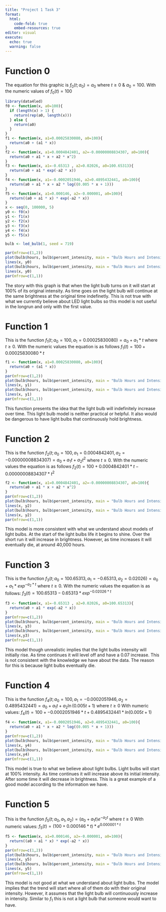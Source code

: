 ```yaml
---
title: "Project 1 Task 3"
format: 
  html:
    code-fold: true
    embed-resources: true
editor: visual
execute: 
  echo: true
  warning: false
---
```


::: panel-tabset
# Function 0

The equation for this graphic is $f_0(t; a_0) = a_0$ where $t\geq 0$ & $a_0 = 100$. With the numeric values of $f_0(t) = 100$

```r
library(data4led)
f0 <- function(x, a0=100){
  if (length(x) > 1) {
    return(rep(a0, length(x)))
  } else {
    return(a0)
  }
}
f1 <- function(x, a1=0.00025830080, a0=100){
  return(a0 + (a1 * x))
}
f2 <- function(x, a1=0.0004842401, a2=-0.00000008834307, a0=100){
  return(a0 + a1 * x + a2 * x^2)
}
f3 <- function(x, a1=-0.65313 , a2=0.02026, a0=100.65313){
  return(a0 + a1 * exp(-a2 * x))
}
f4 <- function(x, a1=-0.0002051946, a2=0.4895432441, a0=100){
  return(a0 + a1 * x + a2 * log((0.005 * x + 1)))
}
f5 <- function(x, a1=0.000146, a2=-0.000001, a0=100){
  return((a0 + a1 * x) * exp(-a2 * x))
}
x <- seq(0, 100000, 5)
y0 <- f0(x)
y1 <- f1(x)
y2 <- f2(x)
y3 <- f3(x)
y4 <- f4(x)
y5 <- f5(x)
```

```r
bulb <- led_bulb(1, seed = 719)
```

```r
par(mfrow=c(1,2))
plot(bulb$hours, bulb$percent_intensity, main = "Bulb Hours and Intensity (%)", xlab = "Hours", ylab = "Intensity(%)", xlim = c(0,80000), ylim = c(-10,120))
lines(x, y0) 
plot(bulb$hours, bulb$percent_intensity, main = "Bulb Hours and Intensity (%)", xlab = "Hours", ylab = "Intensity(%)")
lines(x, y0)  
par(mfrow=c(1,1))
```

The story with this graph is that when the light bulb turns on it will start at 100% of its original intensity. As time goes on the light bulb will continue at the same brightness at the original time indefinetly. This is not true with what we currently believe about LED light bulbs so this model is not useful in the longrun and only with the first value.

# Function 1

This is the function $f_1(t; a_0=100,a_1=0.00025830080) = a_0 + a_1* t$ where $t \geq 0$. With the numeric values the equation is as follows $f_1(t) = 100 + 0.00025830080* t$

```r
f1 <- function(x, a1=0.00025830080, a0=100){
  return(a0 + (a1 * x))
}
par(mfrow=c(1,2))
plot(bulb$hours, bulb$percent_intensity, main = "Bulb Hours and Intensity (%)", xlab = "Hours", ylab = "Intensity(%)", xlim = c(0,80000), ylim = c(-10,120))
lines(x, y1) 
plot(bulb$hours, bulb$percent_intensity, main = "Bulb Hours and Intensity (%)", xlab = "Hours", ylab = "Intensity(%)")
lines(x, y1)  
par(mfrow=c(1,1))
```

This function presents the idea that the light bulb will indefinitely increase over time. This light bulb model is neither practical or helpful. It also would be dangerous to have light bulbs that continuously hold brightness.

# Function 2

This is the function $f_2(t; a_0=100,a_1=0.0004842401,a_2=-0.00000008834307) = a_0 + a_1t + a_2t^2$ where $t \geq 0$. With the numeric values the equation is as follows $f_2(t) = 100 + 0.0004842401 * t - 0.00000008834307 *t^2$

```r
f2 <- function(x, a1=0.0004842401, a2=-0.00000008834307, a0=100){
  return(a0 + a1 * x + a2 * x^2)
}
par(mfrow=c(1,2))
plot(bulb$hours, bulb$percent_intensity, main = "Bulb Hours and Intensity (%)", xlab = "Hours", ylab = "Intensity(%)", xlim = c(0,80000), ylim = c(-10,120))
lines(x, y2)
plot(bulb$hours, bulb$percent_intensity, main = "Bulb Hours and Intensity (%)", xlab = "Hours", ylab = "Intensity(%)")
lines(x, y2)
par(mfrow=c(1,1))
```

This model is more consistent with what we understand about models of light bulbs. At the start of the light bulbs life it begins to shine. Over the short run it will increase in brightness. However, as time increases it will eventually die, at around 40,000 hours.

# Function 3

This is the function $f_3(t; a_0=100.65313,a_1=-0.65313,a_2=0.02026) = a_0 + a_1 * exp^{-a_2 * t}$ where $t \geq 0$. With the numeric values the equation is as follows: $f_3(t) = 100.65313 - 0.65313 * exp^{-0.02026 * t}$

```r
f3 <- function(x, a1=-0.65313 , a2=0.02026, a0=100.65313){
  return(a0 + a1 * exp(-a2 * x))
}
par(mfrow=c(1,2))
plot(bulb$hours, bulb$percent_intensity, main = "Bulb Hours and Intensity (%)", xlab = "Hours", ylab = "Intensity(%)", xlim = c(0,80000), ylim = c(-10,120))
lines(x, y3) 
plot(bulb$hours, bulb$percent_intensity, main = "Bulb Hours and Intensity (%)", xlab = "Hours", ylab = "Intensity(%)")
lines(x,y3)
par(mfrow=c(1,1))
```

This model though unrealistic implies that the light bulbs intensity will initially rise. As time continues it will level off and have a $0.07%$ increase. This is not consistent with the knowledge we have about the data. The reason for this is because light bulbs eventually die.

# Function 4

This is the function $f_4(t; a_0=100,a_1=-0.0002051946,a_2=0.4895432441) = a_0 + a_1t + a_2\ln(0.005t+1)$ where $t \geq 0$ With numeric values: $f_4(t) = 100 + -0.0002051946 * t + 0.4895432441 * ln(0.005t+1)$

```r
f4 <- function(x, a1=-0.0002051946, a2=0.4895432441, a0=100){
  return(a0 + a1 * x + a2 * log((0.005 * x + 1)))
}
par(mfrow=c(1,2))
plot(bulb$hours, bulb$percent_intensity, main = "Bulb Hours and Intensity (%)", xlab = "Hours", ylab = "Intensity(%)", xlim = c(0,80000), ylim = c(-10,120))
lines(x, y4)
plot(bulb$hours, bulb$percent_intensity, main = "Bulb Hours and Intensity (%)", xlab = "Hours", ylab = "Intensity(%)")
lines(x,y4) 
par(mfrow=c(1,1))
```

This model is true to what we believe about light bulbs. Light bulbs will start at 100% intensity. As time continues it will increase above its initial intensity. After some time it will decrease in brightness. This is a great example of a good model according to the information we have.

# Function 5

This is the function $f_5(t; a_0,a_1,a_2) = (a_0+a_1t)e^{-a_2t}$ where $t \geq 0$ With numeric values: $f_5(t) = (100 + 0.000146 * t) * e^{0.000001 * t}$

```r
f5 <- function(x, a1=0.000146, a2=-0.000001, a0=100){
  return((a0 + a1 * x) * exp(-a2 * x))
}
par(mfrow=c(1,2))
plot(bulb$hours, bulb$percent_intensity, main = "Bulb Hours and Intensity (%)", xlab = "Hours", ylab = "Intensity(%)", xlim = c(0,80000), ylim = c(-10,120))
lines(x, y5)
plot(bulb$hours, bulb$percent_intensity, main = "Bulb Hours and Intensity (%)", xlab = "Hours", ylab = "Intensity(%)")
lines(x, y5)
par(mfrow=c(1,1))
```

This model is not good at what we understand about light bulbs. The model implies that the trend will start where all of them do with their original intensity. However, it assumes that the light bulb will continuously increase in intensity. Similar to $f_1$ this is not a light bulb that someone would want to have.
:::
